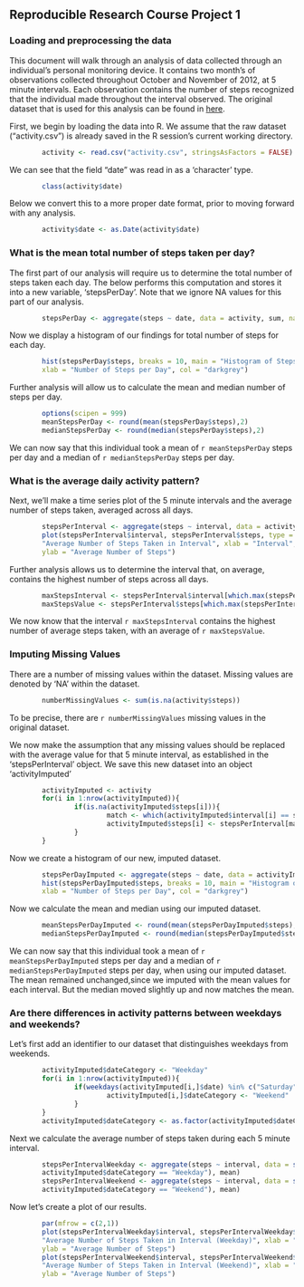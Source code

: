 ## Reproducible Research Course Project 1  

### Loading and preprocessing the data  

This document will walk through an analysis of data collected through an individual's personal monitoring device. It contains two month's of observations collected throughout October and November of 2012, at 5 minute intervals. Each observation contains the number of steps recognized that the individual made throughout the interval observed. The original dataset that is used for this analysis can be found in [here](https://d396qusza40orc.cloudfront.net/repdata%2Fdata%2Factivity.zip).  

First, we begin by loading the data into R. We assume that the raw dataset ("activity.csv") is already saved in the R session's current working directory.

```r
        activity <- read.csv("activity.csv", stringsAsFactors = FALSE)
```
  
We can see that the field "date" was read in as a 'character' type.  

```r
        class(activity$date)
```
  
Below we  convert this to a more proper date format, prior to moving forward with any analysis.  

```r
        activity$date <- as.Date(activity$date)
```
  
### What is the mean total number of steps taken per day?
  
The first part of our analysis will require us to determine the total number of steps taken each day. The below performs this computation and stores it into a new variable, 'stepsPerDay'. Note that we ignore NA values for this part of our analysis.

```r
        stepsPerDay <- aggregate(steps ~ date, data = activity, sum, na.rm = TRUE)
```
  
Now we display a histogram of our findings for total number of steps for each day.  

```r
        hist(stepsPerDay$steps, breaks = 10, main = "Histogram of Steps per Day",
        xlab = "Number of Steps per Day", col = "darkgrey")
```
  
Further analysis will allow us to calculate the mean and median number of steps per day.
  
```r
        options(scipen = 999)
        meanStepsPerDay <- round(mean(stepsPerDay$steps),2)
        medianStepsPerDay <- round(median(stepsPerDay$steps),2)
```
  
We can now say that this individual took a mean of `r meanStepsPerDay` steps per day and a median of `r medianStepsPerDay` steps per day.  
  
### What is the average daily activity pattern?  
  
Next, we'll make a time series plot of the 5 minute intervals and the average number of steps taken, averaged across all days.

```r
        stepsPerInterval <- aggregate(steps ~ interval, data = activity, mean, na.rm = TRUE)
        plot(stepsPerInterval$interval, stepsPerInterval$steps, type = "l", main = 
        "Average Number of Steps Taken in Interval", xlab = "Interval", 
        ylab = "Average Number of Steps")
```

Further analysis allows us to determine the interval that, on average, contains the highest number of steps across all days.

```r
        maxStepsInterval <- stepsPerInterval$interval[which.max(stepsPerInterval$steps)]
        maxStepsValue <- stepsPerInterval$steps[which.max(stepsPerInterval$steps)]
```
  
We now know that the interval `r maxStepsInterval` contains the highest number of average steps taken, with an average of `r maxStepsValue`.  

### Imputing Missing Values

There are a number of missing values within the dataset. Missing values are denoted by 'NA' within the dataset.  

```r
        numberMissingValues <- sum(is.na(activity$steps))
```

To be precise, there are `r numberMissingValues` missing values in the original dataset.  
  
We now make the assumption that any missing values should be replaced with the average value for that 5 minute interval, as established in the 'stepsPerInterval' object. We save this new dataset into an object 'activityImputed'  

```r
        activityImputed <- activity
        for(i in 1:nrow(activityImputed)){
                if(is.na(activityImputed$steps[i])){
                        match <- which(activityImputed$interval[i] == stepsPerInterval$interval)
                        activityImputed$steps[i] <- stepsPerInterval[match,]$steps
                }
        }
```
  
Now we create a histogram of our new, imputed dataset.  

```r
        stepsPerDayImputed <- aggregate(steps ~ date, data = activityImputed, sum)
        hist(stepsPerDayImputed$steps, breaks = 10, main = "Histogram of Steps per Day (Imputed)",
        xlab = "Number of Steps per Day", col = "darkgrey")      
```
  
Now we calculate the mean and median using our imputed dataset.

```r
        meanStepsPerDayImputed <- round(mean(stepsPerDayImputed$steps),2)
        medianStepsPerDayImputed <- round(median(stepsPerDayImputed$steps),2)    
```
  
We can now say that this individual took a mean of `r meanStepsPerDayImputed` steps per day and a median of `r medianStepsPerDayImputed` steps per day, when using our imputed dataset. The mean remained unchanged,since we imputed with the mean values for each interval. But the median moved slightly up and now matches the mean.  

### Are there differences in activity patterns between weekdays and weekends?  

Let's first add an identifier to our dataset that distinguishes weekdays from weekends.  

```r
        activityImputed$dateCategory <- "Weekday"
        for(i in 1:nrow(activityImputed)){
                if(weekdays(activityImputed[i,]$date) %in% c("Saturday", "Sunday")){
                        activityImputed[i,]$dateCategory <- "Weekend"
                }
        }
        activityImputed$dateCategory <- as.factor(activityImputed$dateCategory)
```
  
Next we calculate the average number of steps taken during each 5 minute interval.  

```r
        stepsPerIntervalWeekday <- aggregate(steps ~ interval, data = subset(activityImputed, 
        activityImputed$dateCategory == "Weekday"), mean)
        stepsPerIntervalWeekend <- aggregate(steps ~ interval, data = subset(activityImputed, 
        activityImputed$dateCategory == "Weekend"), mean)
```

Now let's create a plot of our results.  

```r
        par(mfrow = c(2,1))
        plot(stepsPerIntervalWeekday$interval, stepsPerIntervalWeekday$steps, type = "l", main = 
        "Average Number of Steps Taken in Interval (Weekday)", xlab = "Interval", 
        ylab = "Average Number of Steps")
        plot(stepsPerIntervalWeekend$interval, stepsPerIntervalWeekend$steps, type = "l", main = 
        "Average Number of Steps Taken in Interval (Weekend)", xlab = "Interval", 
        ylab = "Average Number of Steps")
```
